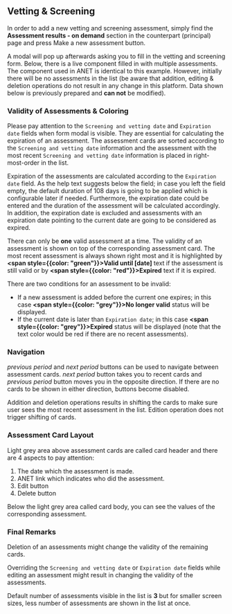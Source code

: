 
<Meta title="1. Anet User Stories/Vetting & Screening" />

## Vetting & Screening

In order to add a new vetting and screening assessment, simply find the **Assessment results - on
demand** section in the counterpart (principal) page and press Make a new assessment button.

A modal will pop up afterwards asking you to fill in the vetting and screening form. Below, there is
a live component filled in with multiple assessments. The component used in ANET is identical to
this example. However, initially there will be no assessments in the list (be aware that addition,
editing & deletion operations do not result in any change in this platform. Data shown below is
previously prepared and **can not** be modified).

<Story name="Vetting & Screening">
  <VettingAndScreening />
</Story>

### Validity of Assessments & Coloring

Please pay attention to the `Screening and vetting date` and `Expiration date` fields when form
modal is visible. They are essential for calculating the expiration of an assessment. The assessment
cards are sorted according to the `Screening and vetting date` information and the assessment with
the most recent `Screening and vetting date` information is placed in right-most-order in the list.

Expiration of the assessments are calculated according to the `Expiration date` field. As the help
text suggests below the field; in case you left the field empty, the default duration of 108 days is
going to be applied which is configurable later if needed. Furthermore, the expiration date could be
entered and the duration of the assessment will be calculated accordingly. In addition, the
expiration date is excluded and assessments with an expiration date pointing to the current date are
going to be considered as expired.

There can only be **one** valid assessment at a time. The validity of an assessment is shown on top
of the corresponding assessment card. The most recent assessment is always shown right most and it
is highlighted by **<span style={{color: "green"}}>Valid until [date]</span>** text if the
assessment is still valid or by **<span style={{color: "red"}}>Expired</span>** text if it is
expired.

There are two conditions for an assessment to be invalid:

- If a new assessment is added before the current one expires; in this case
  **<span style={{color: "grey"}}>No longer valid</span>** status will be displayed.
- If the current date is later than `Expiration date`; in this case
  **<span style={{color: "grey"}}>Expired</span>** status will be displayed (note that the text
  color would be red if there are no recent assessments).

### Navigation

_previous period_ and _next period_ buttons can be used to navigate between assessment cards. _next
period_ button takes you to recent cards and _previous period_ button moves you in the opposite
direction. If there are no cards to be shown in either direction, buttons become disabled.

Addition and deletion operations results in shifting the cards to make sure user sees the most
recent assessment in the list. Edition operation does not trigger shifting of cards.

### Assessment Card Layout

Light grey area above assessment cards are called card header and there are 4 aspects to pay
attention:

1. The date which the assessment is made.
2. ANET link which indicates who did the assessment.
3. Edit button
4. Delete button

Below the light grey area called card body, you can see the values of the corresponding assessment.

### Final Remarks

Deletion of an assessments might change the validity of the remaining cards.

Overriding the `Screening and vetting date` or `Expiration date` fields while editing an assessment
might result in changing the validity of the assessments.

Default number of assessments visible in the list is **3** but for smaller screen sizes, less number
of assessments are shown in the list at once.

